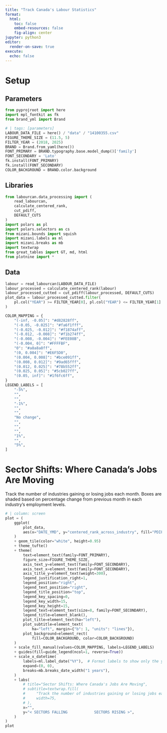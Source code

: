 ```yaml
---
title: "Track Canada's Labour Statistics"
format: 
  html:
    toc: false
    embed-resources: false
    fig-align: center
jupyter: python3
editor: 
  render-on-save: true
execute: 
  echo: false
---
```


# Setup {.hidden .unlisted}

## Parameters

```python
from pyprojroot import here
import mpl_fontkit as fk
from brand_yml import Brand
```
```python
# | tags: [parameters]
LABOUR_DATA_FILE = here() / "data" / "14100355.csv"
FIGURE_THEME_SIZE = (11.5, 5)
FILTER_YEAR = (2018, 2025)
BRAND = Brand.from_yaml(here())
FONT_PRIMARY = BRAND.typography.base.model_dump()['family']
FONT_SECONDARY = 'Lato'
fk.install(FONT_PRIMARY)
fk.install(FONT_SECONDARY)
COLOR_BACKGROUND = BRAND.color.background
```

## Libraries

```python
from labourcan.data_processing import (
    read_labourcan,
    calculate_centered_rank,
    cut_pdiff,
    DEFAULT_CUTS
)
import polars as pl
import polars.selectors as cs
from mizani.bounds import squish
import mizani.labels as ml
import mizani.breaks as mb
import textwrap
from great_tables import GT, md, html
from plotnine import *
```

## Data

```python
labour = read_labourcan(LABOUR_DATA_FILE)
labour_processed = calculate_centered_rank(labour)
labour_processed_cutted = cut_pdiff(labour_processed, DEFAULT_CUTS)
plot_data = labour_processed_cutted.filter(
    pl.col("YEAR") >= FILTER_YEAR[0], pl.col("YEAR") <= FILTER_YEAR[1]
)

COLOR_MAPPING = {
    "(-inf, -0.05]": "#d82828ff",
    "(-0.05, -0.025]": "#fa6f1fff",
    "(-0.025, -0.012]": "#f1874aff",
    "(-0.012, -0.008]": "#f1b274ff",
    "(-0.008, -0.004]": "#FEE08B",
    "(-0.004, 0]": "#FFFFBF",
    "0": "#a8a8a8ff",
    "(0, 0.004]": "#E6F5D0",
    "(0.004, 0.008]": "#bce091ff",
    "(0.008, 0.012]": "#9ad65fff",
    "(0.012, 0.025]": "#78b552ff",
    "(0.025, 0.05]": "#5cb027ff",
    "(0.05, inf]": "#1f6fc6ff",
}
LEGEND_LABELS = [
    "-5%",
    "",
    "",
    "-1%",
    "",
    "",
    "No change",
    "",
    "",
    "",
    "1%",
    "",
    "5%",
]
```


# Sector Shifts: Where Canada's Jobs Are Moving

Track the number of industries gaining or losing jobs each month. Boxes are shaded based on percentage change from previous month in each industry's employment levels.

```python
# | column: screen
plot = (
    ggplot(
        plot_data,
        aes(x="DATE_YMD", y="centered_rank_across_industry", fill="PDIFF_BINNED"),
    )
    + geom_tile(color="white", height=0.95)
    + theme_tufte()
    + theme(
        text=element_text(family=FONT_PRIMARY),
        figure_size=FIGURE_THEME_SIZE,
        axis_text_y=element_text(family=FONT_SECONDARY),
        axis_text_x=element_text(family=FONT_SECONDARY),
        axis_title_y=element_text(weight=300),
        legend_justification_right=1,
        legend_position="right",
        legend_text_position="right",
        legend_title_position="top",
        legend_key_spacing=0,
        legend_key_width=15,
        legend_key_height=15,
        legend_text=element_text(size=8, family=FONT_SECONDARY),
        legend_title=element_blank(),
        plot_title=element_text(ha="left"),
        plot_subtitle=element_text(
            ha="left", margin={"b": 1, "units": "lines"}),
        plot_background=element_rect(
            fill=COLOR_BACKGROUND, color=COLOR_BACKGROUND)
    )
    + scale_fill_manual(values=COLOR_MAPPING, labels=LEGEND_LABELS)
    + guides(fill=guide_legend(ncol=1, reverse=True))
    + scale_x_datetime(
        labels=ml.label_date("%Y"),  # Format labels to show only the year
        expand=(0, 0),
        breaks=mb.breaks_date_width("1 years"),
    )
    + labs(
        # title="Sector Shifts: Where Canada's Jobs Are Moving",
        # subtitle=textwrap.fill(
        #     "Track the number of industries gaining or losing jobs each month. Boxes are shaded based on percentage change from previous month in each industry's employment levels.",
        #     width=75,
        # ),
        x="",
        y="< SECTORS FALLING            SECTORS RISING >",
    )
)
plot
```
